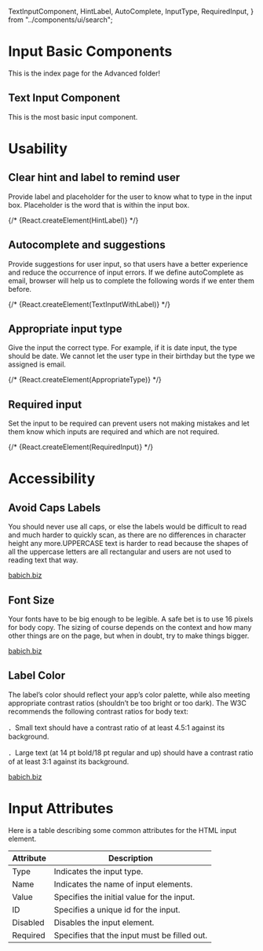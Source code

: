   TextInputComponent,
  HintLabel,
  AutoComplete,
  InputType,
  RequiredInput,
} from "../components/ui/search";

# Input Basic Components

This is the index page for the Advanced folder!

## Text Input Component

This is the most basic input component.

<TextInputComponent />


# Usability

## Clear hint and label to remind user

Provide label and placeholder for the user to know what to type in the input box. Placeholder is the word that is within the input box.

<HintLabel />

{/* {React.createElement(HintLabel)} */}

## Autocomplete and suggestions

Provide suggestions for user input, so that users have a better experience and reduce the occurrence of input errors. If we define autoComplete as email, browser will help us to complete the following words if we enter them before.

<AutoComplete />

{/* {React.createElement(TextInputWithLabel)} */}

## Appropriate input type
Give the input the correct type. For example, if it is date input, the type should be date. We cannot let the user type in their birthday but the type we assigned is email.

<InputType />

{/* {React.createElement(AppropriateType)} */}

## Required input
Set the input to be required can prevent users not making mistakes and let them know which inputs are required and which are not required.

<RequiredInput />

{/* {React.createElement(RequiredInput)} */}

# Accessibility

## Avoid Caps Labels
You should never use all caps, or else the labels would be difficult to read and much harder to quickly scan, as there are no differences in character height any more.UPPERCASE text is harder to read because the shapes of all the uppercase letters are all rectangular and users are not used to reading text that way.

[babich.biz](https://babich.biz/designing-perfect-text-field-clarity-accessibility-and-user-effort/)

## Font Size
Your fonts have to be big enough to be legible. A safe bet is to use 16 pixels for body copy. The sizing of course depends on the context and how many other things are on the page, but when in doubt, try to make things bigger.

[babich.biz](https://babich.biz/designing-perfect-text-field-clarity-accessibility-and-user-effort/)

## Label Color
The label’s color should reflect your app’s color palette, while also meeting appropriate contrast ratios (shouldn’t be too bright or too dark). The W3C recommends the following contrast ratios for body text:

．Small text should have a contrast ratio of at least 4.5:1 against its background.

．Large text (at 14 pt bold/18 pt regular and up) should have a contrast ratio of at least 3:1 against its background.

[babich.biz](https://babich.biz/designing-perfect-text-field-clarity-accessibility-and-user-effort/)

# Input Attributes

Here is a table describing some common attributes for the HTML input element.

| Attribute | Description                                  |
|-----------|---------------------------------------------------|
| Type      | Indicates the input type.                    |
| Name      | Indicates the name of input elements.        |
| Value     | Specifies the initial value for the input.   |
| ID        | Specifies a unique id for the input.         |
| Disabled  | Disables the input element.                  |
| Required  | Specifies that the input must be filled out. |





